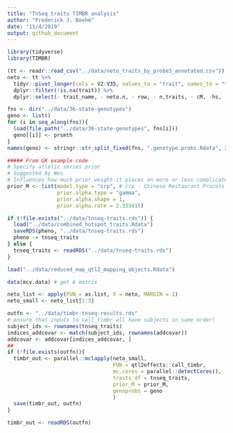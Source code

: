 ```yaml
---
title: "TnSeq traits TIMBR analysis"
author: "Frederick J. Boehm"
date: "11/4/2019"
output: github_document
---
```


```r
library(tidyverse)
library(TIMBR)
```

```r
(tt <- readr::read_csv("../data/neto_traits_by_probe3_annotated.csv"))
neto <- tt %>%
  tidyr::pivot_longer(cols = V2:V35, values_to = "trait", names_to = "trait_name") %>%
  dplyr::filter(!is.na(trait)) %>%
  dplyr::select(- trait_name, - neto.n, - row, - n.traits, - cM, -hs, - chr)
```

```r
fns <- dir("../data/36-state-genotypes")
geno <- list()
for (i in seq_along(fns)){
  load(file.path("../data/36-state-genotypes", fns[i]))
  geno[[i]] <- prsmth
}
names(geno) <- stringr::str_split_fixed(fns, ".genotype.probs.Rdata", 2)[, 1]
```

```r
##### From GK example code
# Specify allelic series prior
# Suggested by Wes
# Influences how much prior weight it places on more or less complicated allelic series
prior_M <- list(model.type = "crp", # crp - Chinese Restaurant Process
                prior.alpha.type = "gamma",
                prior.alpha.shape = 1,
                prior.alpha.rate = 2.333415)
```

```r
if (!file.exists("../data/tnseq-traits.rds")) {
  load("../data/combined_hotspot_traits.Rdata")
  saveRDS(pheno, "../data/tnseq-traits.rds")
  pheno -> tnseq_traits
} else {
  tnseq_traits <- readRDS("../data/tnseq-traits.rds")
}
```


```r
load("../data/reduced_map_qtl2_mapping_objects.Rdata")
```


```r
data(mcv.data) # get A matrix
```

```r
neto_list <- apply(FUN = as.list, X = neto, MARGIN = 1)
neto_small <- neto_list[1:3]
```


```r
outfn <- "../data/timbr-tnseq-results.rds"
# ensure that inputs to call_timbr all have subjects in same order!
subject_ids <- rownames(tnseq_traits)
indices_addcovar <- match(subject_ids, rownames(addcovar))
addcovar <- addcovar[indices_addcovar, ]
##
if (!file.exists(outfn)){
  timbr_out <- parallel::mclapply(neto_small, 
                                  FUN = qtl2effects::call_timbr, 
                                  mc.cores = parallel::detectCores(),
                                  traits_df = tnseq_traits,
                                  prior_M = prior_M, 
                                  genoprobs = geno
                                  )
  save(timbr_out, outfn)
}
```

```r
timbr_out <- readRDS(outfn)
```

